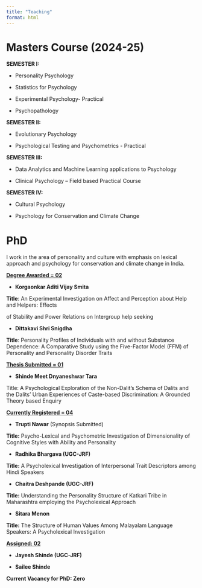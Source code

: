 ```yaml
---
title: "Teaching"
format: html
---
```


# **Masters Course (2024-25)**

**SEMESTER I:**

-   Personality Psychology

-   Statistics for Psychology

-   Experimental Psychology- Practical

-   Psychopathology

**SEMESTER II:**

-   Evolutionary Psychology

-   Psychological Testing and Psychometrics - Practical

**SEMESTER III:**

-   Data Analytics and Machine Learning applications to Psychology

-   Clinical Psychology – Field based Practical Course

**SEMESTER IV:**

-   Cultural Psychology

-   Psychology for Conservation and Climate Change

# **PhD**

I work in the area of personality and culture with emphasis on lexical approach and psychology for conservation and climate change in India.

[**Degree Awarded = 02**]{.underline}

-   **Korgaonkar Aditi Vijay Smita**

**Title**: An Experimental Investigation on Affect and Perception about Help and Helpers: Effects

of Stability and Power Relations on Intergroup help seeking

-   **Dittakavi Shri Snigdha**

**Title**: Personality Profiles of Individuals with and without Substance Dependence: A Comparative Study using the Five-Factor Model (FFM) of Personality and Personality Disorder Traits

[**Thesis Submitted = 01**]{.underline}

-   **Shinde Meet Dnyaneshwar Tara**

Title: A Psychological Exploration of the Non-Dalit’s Schema of Dalits and the Dalits’ Urban Experiences of Caste-based Discrimination: A Grounded Theory based Enquiry

[**Currently Registered = 04**]{.underline}

-   **Trupti Nawar** (Synopsis Submitted)

**Title:** Psycho-Lexical and Psychometric Investigation of Dimensionality of Cognitive Styles with Ability and Personality

-   **Radhika Bhargava (UGC-JRF)**

**Title:** A Psycholexical Investigation of Interpersonal Trait Descriptors among Hindi Speakers

-   **Chaitra Deshpande (UGC-JRF)**

**Title:** Understanding the Personality Structure of Katkari Tribe in Maharashtra employing the Psycholexical Approach

-   **Sitara Menon**

**Title:** The Structure of Human Values Among Malayalam Language Speakers: A Psycholexical Investigation

[**Assigned: 02**]{.underline}

-   **Jayesh Shinde (UGC-JRF)**

-   **Sailee Shinde**

**Current Vacancy for PhD: Zero**

